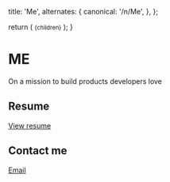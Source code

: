 
  title: 'Me',
  alternates: {
    canonical: '/n/Me',
  },
};

  return (
    <small className="flex text-sm text-gray-500 -mt-3 mb-3">{children}</small>
  );
}

# ME

<AnimatedName />

On a mission to build products developers love

## Resume
[View resume](https://drive.google.com/file/d/1SaDGSpvrwjpeU1uAscE4hP2PtP7kVQ-T/view?usp=sharing)

## Contact me 

[Email](mailto:dineshmuthuswami@gmail.com)